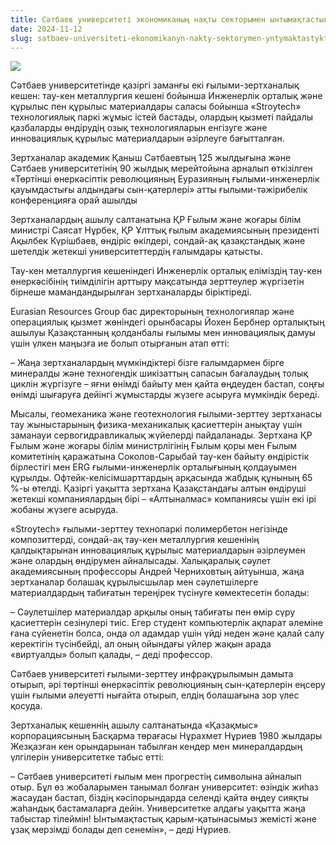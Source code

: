 ```yaml
---
title: Сәтбаев университеті экономиканың нақты секторымен ынтымақтастықты нығайтуда 
date: 2024-11-12
slug: satbaev-universiteti-ekonomikanyn-nakty-sektorymen-yntymaktastykty-nygaytuda
---
```


![](/images/news/2024-11-12.jpg)

Сәтбаев университетінде қазіргі заманғы екі ғылыми-зертханалық кешен: тау-кен металлургия кешені бойынша Инженерлік орталық және құрылыс пен құрылыс материалдары саласы бойынша «Stroytech» технологиялық паркі жұмыс істей бастады, олардың қызметі пайдалы қазбаларды өндірудің озық технологияларын енгізуге және инновациялық құрылыс материалдарын әзірлеуге бағытталған.

Зертханалар академик Қаныш Сәтбаевтың 125 жылдығына және Сәтбаев университетінің 90 жылдық мерейтойына арналып өткізілген «Төртінші өнеркәсіптік революцияның Еуразияның ғылыми-инженерлік қауымдастығы алдындағы сын-қатерлері» атты ғылыми-тәжірибелік конференцияға орай ашылды

Зертханалардың ашылу салтанатына ҚР Ғылым және жоғары білім министрі Саясат Нұрбек, ҚР Ұлттық ғылым академиясының президенті Ақылбек Күрішбаев, өндіріс өкілдері, сондай-ақ қазақстандық және шетелдік жетекші университеттердің ғалымдары қатысты.

Тау-кен металлургия кешеніндегі Инженерлік орталық еліміздің тау-кен өнеркәсібінің тиімділігін арттыру мақсатында зерттеулер жүргізетін бірнеше мамандандырылған зертханаларды біріктіреді.

Eurasian Resources Group бас директорының технологиялар және операциялық қызмет жөніндегі орынбасары Йохен Бербнер орталықтың ашылуы Қазақстанның қолданбалы ғылымы мен инновациялық дамуы үшін үлкен маңызға ие болып отырғанын атап өтті:

– Жаңа зертханалардың мүмкіндіктері бізге ғалымдармен бірге минералды және техногендік шикізаттың сапасын бағалаудың толық циклін жүргізуге – яғни өнімді байыту мен қайта өңдеуден бастап, соңғы өнімді шығаруға дейінгі жұмыстарды жүзеге асыруға мүмкіндік береді.

Мысалы, геомеханика және геотехнология ғылыми-зерттеу зертханасы тау жыныстарының физика-механикалық қасиеттерін анықтау үшін заманауи сервогидравликалық жүйелерді пайдаланады. Зертхана ҚР Ғылым және жоғары білім министрлігінің Ғылым қоры мен Ғылым комитетінің қаражатына Соколов-Сарыбай тау-кен байыту өндірістік бірлестігі мен ERG ғылыми-инженерлік орталығының қолдауымен құрылды. Офтейк-келісімшарттардың арқасында жабдық құнының 65 %-ы өтелді. Қазіргі уақытта зертхана Қазақстандағы алтын өндіруші жетекші компаниялардың бірі – «Алтыналмас» компаниясы үшін екі ірі жобаны жүзеге асыруда.

«Stroytech» ғылыми-зерттеу технопаркі полимербетон негізінде композиттерді, сондай-ақ тау-кен металлургия кешенінің қалдықтарынан инновациялық құрылыс материалдарын әзірлеумен және олардың өндірумен айналысады. Халықаралық сәулет академиясының профессоры Андрей Черниховтың айтуынша, жаңа зертханалар болашақ құрылысшылар мен сәулетшілерге материалдардың табиғатын тереңірек түсінуге көмектесетін болады:

– Сәулетшілер материалдар арқылы оның табиғаты пен өмір сүру қасиеттерін сезінулері тиіс. Егер студент компьютерлік ақпарат әлеміне ғана сүйенетін болса, онда ол адамдар үшін үйді неден және қалай салу керектігін түсінбейді, ал оның ойындағы үйлер жақын арада «виртуалды» болып қалады, – деді профессор.

Сәтбаев университеті ғылыми-зерттеу инфрақұрылымын дамыта отырып, әрі төртінші өнеркәсіптік революцияның сын-қатерлерін еңсеру үшін ғылыми әлеуетті нығайта отырып, елдің болашағына зор үлес қосуда.

Зертханалық кешеннің ашылу салтанатында «Қазақмыс» корпорациясының Басқарма төрағасы Нұрахмет Нұриев 1980 жылдары Жезқазған кен орындарынан табылған кендер мен минералдардың үлгілерін университетке табыс етті:

– Сәтбаев университеті ғылым мен прогрестің символына айналып отыр. Бұл өз жобаларымен танымал болған университет: өзіндік жиһаз жасаудан бастап, біздің кәсіпорындарда селенді қайта өңдеу сияқты жаһандық бастамаларға дейін. Университетке алдағы уақытта жаңа табыстар тілеймін! Ынтымақтастық қарым-қатынасымыз жемісті және ұзақ мерзімді болады деп сенемін», – деді Нұриев.

